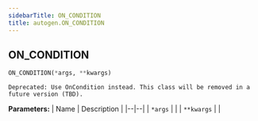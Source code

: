 ```yaml
---
sidebarTitle: ON_CONDITION
title: autogen.ON_CONDITION
---
```

<h2 id="autogen.ON_CONDITION" class="doc doc-heading">
    <code class="doc-symbol doc-symbol-heading doc-symbol-class"></code>
    <span class="doc doc-object-name doc-class-name">ON_CONDITION</span>
</h2>

```python
ON_CONDITION(*args, **kwargs)
```

    Deprecated: Use OnCondition instead. This class will be removed in a future version (TBD).

<b>Parameters:</b>
| Name | Description |
|--|--|
| `*args` |  |
| `**kwargs` |  |